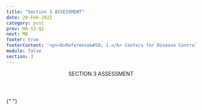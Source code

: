 ```yaml
---
title: "Section 3 ASSESSMENT"
date: 20-Feb-2022
category: post
prev: MA-S3-Q2
next: MB
footer: true
footerContent: '<p><b>Reference&#58; 1.</b> Centers for Disease Control and Prevention. HIV Treatment. April 20, 2022. Accessed May 19, 2022.<a href="https://www.cdc.gov/hiv/basics/livingwithhiv/treatment.html"> https://www.cdc.gov/hiv/basics/livingwithhiv/treatment.html</a></p>'
module: false
section: 3
---
```


<Header>
  SECTION 3<span className="text-red"> ASSESSMENT</span>
</Header>

{" "}

<Quiz
  title="Treatment as Prevention (TasP) requires…"
  options="Taking PrEP medication as prescribed
  Taking ART medication as prescribed
  Taking PrEP medication for 28 consecutive days
  None of the above"
  answer="1"
  response="According to the CDC, taking HIV medicine every day as prescribed can help keep viral load low, CD4 count high, and reduce the risk of transmitting HIV to an HIV-negative partner through sex.<sup>1</sup>"
/>
